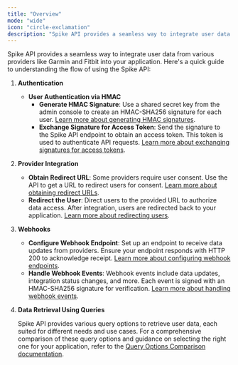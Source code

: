 ```yaml
---
title: "Overview"
mode: "wide"
icon: "circle-exclamation"
description: "Spike API provides a seamless way to integrate user data from various providers like Garmin and Fitbit into your application. Here's a quick guide to understanding the flow of using the Spike API:"
---
```


Spike API provides a seamless way to integrate user data from various providers like Garmin and Fitbit into your application. Here's a quick guide to understanding the flow of using the Spike API:

1. **Authentication**

   - **User Authentication via HMAC**
     - **Generate HMAC Signature**: Use a shared secret key from the admin console to create an HMAC-SHA256 signature for each user. [Learn more about generating HMAC signatures](/api-docs/authentication).
     - **Exchange Signature for Access Token**: Send the signature to the Spike API endpoint to obtain an access token. This token is used to authenticate API requests. [Learn more about exchanging signatures for access tokens](/api-docs/authentication).

2. **Provider Integration**

   - **Obtain Redirect URL**: Some providers require user consent. Use the API to get a URL to redirect users for consent. [Learn more about obtaining redirect URLs](/api-docs/provider_integration).
   - **Redirect the User**: Direct users to the provided URL to authorize data access. After integration, users are redirected back to your application. [Learn more about redirecting users](/api-docs/provider_integration).

3. **Webhooks**

   - **Configure Webhook Endpoint**: Set up an endpoint to receive data updates from providers. Ensure your endpoint responds with HTTP 200 to acknowledge receipt. [Learn more about configuring webhook endpoints](/api-docs/webhooks).
   - **Handle Webhook Events**: Webhook events include data updates, integration status changes, and more. Each event is signed with an HMAC-SHA256 signature for verification. [Learn more about handling webhook events](/api-docs/webhooks).

4. **Data Retrieval Using Queries**

   Spike API provides various query options to retrieve user data, each suited for different needs and use cases. For a comprehensive comparison of these query options and guidance on selecting the right one for your application, refer to the [Query Options Comparison documentation](/api-docs/query_options_comparison).
